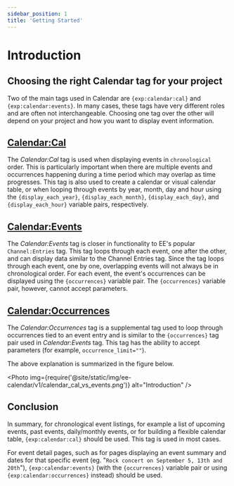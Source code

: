 ```yaml
---
sidebar_position: 1
title: 'Getting Started'
---
```



# Introduction

## Choosing the right Calendar tag for your project

Two of the main tags used in Calendar are `{exp:calendar:cal}` and `{exp:calendar:events}`. In many cases, these tags have very different roles and are often not interchangeable. Choosing one tag over the other will depend on your project and how you want to display event information.

## [Calendar:Cal](../templating/calendars.mdx)

The _Calendar:Cal_ tag is used when displaying events in `chronological` order. This is particularly important when there are multiple events and occurrences happening during a time period which may overlap as time progresses. This tag is also used to create a calendar or visual calendar table, or when looping through events by year, month, day and hour using the `{display_each_year}`, `{display_each_month}`, `{display_each_day}`, and `{display_each_hour}` variable pairs, respectively.

## [Calendar:Events](../templating/events.mdx)

The _Calendar:Events_ tag is closer in functionality to EE's popular `Channel:Entries` tag. This tag loops through each event, one after the other, and can display data similar to the Channel Entries tag. Since the tag loops through each event, one by one, overlapping events will not always be in chronological order. For each event, the event's occurrences can be displayed using the `{occurrences}` variable pair. The `{occurrences}` variable pair, however, cannot accept parameters.

## [Calendar:Occurrences](../templating/occurrences.mdx)

The _Calendar:Occurrences_ tag is a supplemental tag used to loop through occurrences tied to an event entry and is similar to the `{occurrences}` tag pair used in _Calendar:Events_ tag. This tag has the ability to accept parameters (for example, `occurrence_limit=""`).

The above explanation is summarized in the figure below.

<Photo
  img={require('@site/static/img/ee-calendar/v1/calendar_cal_vs_events.png')}
  alt="Introduction"
/>

## Conclusion

In summary, for chronological event listings, for example a list of upcoming events, past events, daily/monthly events, or for building a flexible calendar table, `{exp:calendar:cal}` should be used. This tag is used in most cases.

For event detail pages, such as for pages displaying an event summary and dates for that specific event (eg. "`Rock concert on September 5, 13th and 20th`"), `{exp:calendar:events}` (with the `{occurrences}` variable pair or using `{exp:calendar:occurrences}` instead) should be used.
